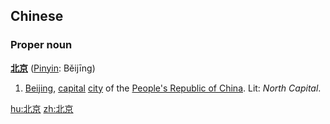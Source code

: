 ==Chinese==
===Proper noun===
'''[[北]][[京]]''' ([[Pinyin]]: Běijīng)

# [[Beijing]], [[capital]] [[city]] of the [[People's Republic of China]].  Lit: ''North'' ''Capital''.

[[hu:北京]]
[[zh:北京]]